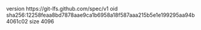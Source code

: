 version https://git-lfs.github.com/spec/v1
oid sha256:12258feaa8bd7878aae9ca1b6958a18f587aaa215b5e1e199295aa94b4061c02
size 4096
